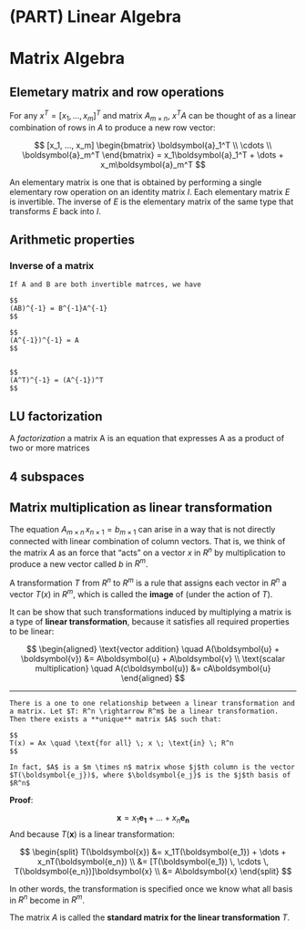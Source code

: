 
# (PART) Linear Algebra {-}


# Matrix Algebra  



## Elemetary matrix and row operations  

For any $x^{T} = [x_1, ..., x_m]^T$ and matrix $A_{m \times n}$, $x^{T}A$ can be thought of as a linear combination of rows in $A$ to produce a new row vector: 

$$
[x_1, ..., x_m] 
\begin{bmatrix}
\boldsymbol{a}_1^T \\
\cdots  \\
\boldsymbol{a}_m^T
\end{bmatrix} 
= x_1\boldsymbol{a}_1^T + \dots + x_m\boldsymbol{a}_m^T
$$

An elementary matrix is one that is obtained by performing a single elementary row
operation on an identity matrix $I$. Each elementary matrix $E$ is invertible. The inverse of $E$ is the elementary matrix of the same type that transforms $E$ back into $I$.



## Arithmetic properties   

### Inverse of a matrix

```theorem
If A and B are both invertible matrces, we have

$$
(AB)^{-1} = B^{-1}A^{-1}
$$

$$
(A^{-1})^{-1} = A  
$$
  

$$
(A^T)^{-1} = (A^{-1})^T
$$
```



## LU factorization 

A *factorization* a matrix A is an equation that expresses A as a product of two or more
matrices  

## 4 subspaces


## Matrix multiplication as linear transformation

The equation $A_{m \times n} \, x _{ n \times 1} = b_{m \times 1}$ can arise in a way that is not directly connected with linear combination of column vectors. That is,  we think of the matrix $A$ as an force that “acts” on a vector $x$ in $R^n$ by multiplication to produce a new vector called $b$ in $R^m$.  

A transformation $T$ from $R^n$ to $R^m$ is a rule that assigns each vector \boldsymbol{x} in $R^n$ a vector $T(x)$ in $R^m$, which is called the **image** of \boldsymbol{x} (under the action of $T$). 

It can be show that such transformations induced by multiplying a matrix is a type of **linear transformation**, because it satisfies all required properties to be linear:  

$$
\begin{aligned}
\text{vector addition} \quad A(\boldsymbol{u} + \boldsymbol{v}) &= A\boldsymbol{u} + A\boldsymbol{v}  \\ 
\text{scalar multiplication} \quad A(c\boldsymbol{u}) &= cA\boldsymbol{u}
\end{aligned}
$$
<hr>

```theorem
There is a one to one relationship between a linear transformation and a matrix. Let $T: R^n \rightarrow R^m$ be a linear transformation. Then there exists a **unique** matrix $A$ such that:  
  
$$
T(x) = Ax \quad \text{for all} \; x \; \text{in} \; R^n  
$$
  
In fact, $A$ is a $m \times n$ matrix whose $j$th column is the vector $T(\boldsymbol{e_j})$, where $\boldsymbol{e_j}$ is the $j$th basis of $R^n$ 
```

**Proof**: 

$$
\boldsymbol{x} = x_1\boldsymbol{e_1} + \dots + x_n{\boldsymbol{e_n}}
$$
And because $T(\boldsymbol{x})$ is a linear transformation: 

$$
\begin{split}
T(\boldsymbol{x}) &= x_1T(\boldsymbol{e_1}) + \dots + x_nT(\boldsymbol{e_n}) \\
&= [T(\boldsymbol{e_1}) \, \cdots \, T(\boldsymbol{e_n})]\boldsymbol{x} \\
&= A\boldsymbol{x}
\end{split}
$$

In other words, the transformation is specified once we know what all basis in $R^n$ become in $R^m$.

The matrix $A$ is called the **standard matrix for the linear transformation** $T$.

